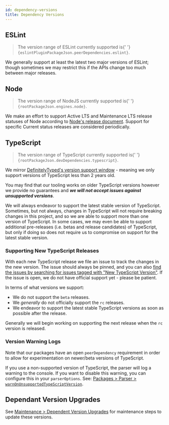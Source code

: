 ```yaml
---
id: dependency-versions
title: Dependency Versions
---
```



## ESLint

<blockquote>
  <p>
    The version range of ESLint currently supported is{' '}
    <code>{eslintPluginPackageJson.peerDependencies.eslint}</code>.
  </p>
</blockquote>

We generally support at least the latest two major versions of ESLint; though sometimes we may restrict this if the APIs change too much between major releases.

## Node

<blockquote>
  <p>
    The version range of NodeJS currently supported is{' '}
    <code>{rootPackageJson.engines.node}</code>.
  </p>
</blockquote>

We make an effort to support Active LTS and Maintenance LTS release statuses of Node according to [Node's release document](https://github.com/nodejs/release#release-schedule).
Support for specific Current status releases are considered periodically.

## TypeScript

<blockquote>
  <p>
    The version range of TypeScript currently supported is{' '}
    <code>{rootPackageJson.devDependencies.typescript}</code>.
  </p>
</blockquote>

We mirror [DefinitelyTyped's version support window](https://github.com/DefinitelyTyped/DefinitelyTyped/#support-window) - meaning we only support versions of TypeScript less than 2 years old.

You may find that our tooling works on older TypeScript versions however we provide no guarantees and **_we will not accept issues against unsupported versions_**.

We will always endeavor to support the latest stable version of TypeScript.
Sometimes, but not always, changes in TypeScript will not require breaking changes in this project, and so we are able to support more than one version of TypeScript.
In some cases, we may even be able to support additional pre-releases (i.e. betas and release candidates) of TypeScript, but only if doing so does not require us to compromise on support for the latest stable version.

### Supporting New TypeScript Releases

With each new TypeScript release we file an issue to track the changes in the new version. The issue should always be pinned, and you can also [find the issues by searching for issues tagged with "New TypeScript Version"](https://github.com/typescript-eslint/typescript-eslint/issues?q=is%3Aissue+label%3A%22New+TypeScript+Version%22+sort%3Acreated-desc). If the issue is open, we do not have official support yet - please be patient.

In terms of what versions we support:

- We do not support the `beta` releases.
- We _generally_ do not officially support the `rc` releases.
- We endeavor to support the latest stable TypeScript versions as soon as possible after the release.

Generally we will begin working on supporting the next release when the `rc` version is released.

### Version Warning Logs

Note that our packages have an open `peerDependency` requirement in order to allow for experimentation on newer/beta versions of TypeScript.

If you use a non-supported version of TypeScript, the parser will log a warning to the console.
If you want to disable this warning, you can configure this in your `parserOptions`.
See: [Packages > Parser > `warnOnUnsupportedTypeScriptVersion`](../packages/Parser.mdx#warnonunsupportedtypescriptversion).

## Dependant Version Upgrades

See [Maintenance > Dependent Version Upgrades](../maintenance/pull-requests/Dependency_Version_Upgrades.mdx) for maintenance steps to update these versions.
